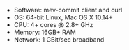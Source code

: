 - Software: mev-commit client and curl
- OS: 64-bit Linux, Mac OS X 10.14+
- CPU: 4+ cores @ 2.8+ GHz
- Memory: 16GB+ RAM
- Network: 1 GBit/sec broadband
